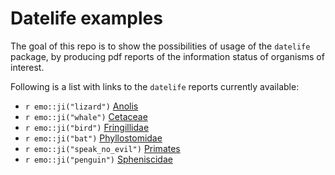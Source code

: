 # Datelife examples


The goal of this repo is to show the possibilities of usage of the `datelife` package, by producing pdf reports of the information status of organisms of interest. 

Following is a list with links to the `datelife` reports currently available:

<!-- ``` {r echo = FALSE, warning=FALSE, message = FALSE, results = 'asis'}
# emo::ji("speak_no_evil")
# emo::ji("lizard")
# emo::ji("whale")
# emo::ji("bird")
# emo::ji("bat")
# emo::ji("penguin")
``` -->

- `r emo::ji("lizard")` [Anolis](https://github.com/LunaSare/datelife_examples/blob/master/docs/Anolis_report.pdf)
- `r emo::ji("whale")` [Cetaceae](https://github.com/LunaSare/datelife_examples/blob/master/docs/Cetacea_report.pdf)
- `r emo::ji("bird")` [Fringillidae](https://github.com/LunaSare/datelife_examples/blob/master/docs/Fringillidae_report.pdf)
- `r emo::ji("bat")` [Phyllostomidae](https://github.com/LunaSare/datelife_examples/blob/master/docs/Phyllostomidae_report.pdf)
- `r emo::ji("speak_no_evil")` [Primates](https://github.com/LunaSare/datelife_examples/blob/master/docs/Primates_report.pdf)
- `r emo::ji("penguin")` [Spheniscidae](https://github.com/LunaSare/datelife_examples/blob/master/docs/Spheniscidae_report.pdf)
